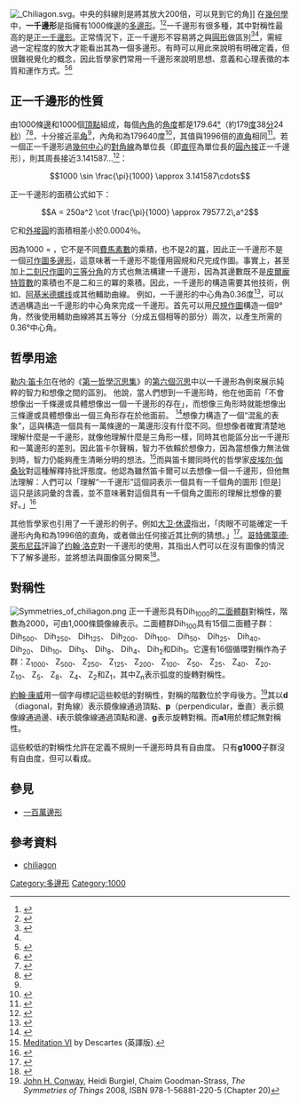 {{NoteTA
|1=zh:笛卡尔; zh-hans:笛卡尔; zh-hant:笛卡兒;
}}
{{Infobox polygon
| name       = 正一千邊形
| image      = Polygon 1000.svg
| caption    = 正一千邊形
| type       = [[正多邊形|正多邊形]]
| euler      =
| edges      = 1000
| schläfli   = {1000}<br>t{500}
| wythoff    = 
| coxeter    = {{CDD|node_1|10|0x|0x|node}}<br>{{CDD|node_1|5|0x|0x|node_1}}
| symmetry   = [[Dihedral_symmetry|Dihedral]] (D<sub>1000</sub>)
| area       =
| angle      = 179.64°
| dual       = 
| properties = [[凸多邊形|凸]], [[圓內接多邊形|圓內接多邊形]], [[等边多边形|等边多边形]], [[等角圖形|等角]], [[等邊圖形|等邊]]}}
[[File:_Chiliagon.svg|thumb]]。中央的斜線則是將其放大200倍，可以見到它的角]]
在[[幾何學|幾何學]]中，'''一千邊形'''是指擁有1000條[[邊_(幾何)|邊]]的[[多邊形|多邊形]]。<ref name="article thompsonthought">{{cite web
  |title=Thought and Image
  |url=https://philarchive.org/archive/THOTAI-2
  |publisher=philarchive.org
  |author=Thompson, David L}}</ref><ref name="article howell2019reflecting">{{cite journal
  |title=Reflecting on Pre-Reflective Self-Consciousness
  |author=Howell, Robert J
  |journal=ProtoSociology
  |volume=36
  |pages=157-185
  |year=2019}}</ref>一千邊形有很多種，其中對稱性最高的是[[正一千邊形|正一千邊形]]。正常情況下，正一千邊形不容易將之與[[圓形|圓形]]做區別<ref name="article zittoun202010">{{cite journal
  |title=10 A Sociocultural Perspective on Imagination
  |author=Zittoun, Tania and Glaveanu, Vlad and Hawlina, Hana
  |journal=The Cambridge Handbook of the Imagination
  |pages=143
  |year=2020
  |publisher=Cambridge University Press}}</ref>{{rp|144}}<ref name="book herrmann2012number"/>{{rp|199}}，需經過一定程度的放大才能看出其為一個多邊形。有時可以用此來說明有明確定義，但很難視覺化的概念，因此哲學家們常用一千邊形來說明思想、意義和心理表徵的本質和運作方式。<ref name="article descartes1992meditation">{{cite journal
  |title=From Meditation VI and from Objection IV and Reply
  |author=Descartes, René
  |journal=The Philosophy of Mind: Classical Problems/contemporary Issues
  |pages=179
  |year=1992
  |publisher=MIT Press}}</ref><ref name="book watson2012representational">{{cite book
  |title=Representational Ideas: From Plato to Patricia Churchland
  |author=Watson, R.A.
  |isbn=9789401100755
  |lccn=95011928
  |series=Synthese Library
  |url=https://books.google.com.tw/books?id=YuMsBAAAQBAJ&oi=fnd&pg=PP9&dq=thousand+chiliagon+&ots=2cKi4akqnj&sig=O8YcQqsS1xcIoOzkX74oc5JSmcc&redir_esc=y#v=onepage&q=thousand%20chiliagon&f=false
  |year=2012
  |publisher=Springer Netherlands
  |access-date=2022-06-20
  |archive-date=2022-06-20
  |archive-url=https://web.archive.org/web/20220620105027/https://books.google.com.tw/books?id=YuMsBAAAQBAJ&oi=fnd&pg=PP9&dq=thousand+chiliagon+&ots=2cKi4akqnj&sig=O8YcQqsS1xcIoOzkX74oc5JSmcc&redir_esc=y#v=onepage&q=thousand%20chiliagon&f=false
  }}</ref>{{rp|22-25}}

== 正一千邊形的性質 ==
'''{{visible anchor|正一千邊形}}'''由1000條[[邊_(幾何)|邊]]和1000個[[頂點_(幾何)|頂點]]組成，每個[[內角|內角]]的[[角度|角度]]都是179.64[[度_(角)|°]]（約179[[度_(角)|度]]38[[角分|分]]24[[角秒|秒]]）<ref name="article swartz1993can">{{cite journal
  |title=Can existence and nomicity devolve from axiological principles
  |author=Swartz, Norman
  |url=https://ejap.louisiana.edu/ejap/1993.august/swartz.html
  |journal=Electronic Journal of Analytic Philosophy (EJAP)
  |year=1993
  |access-date=2022-06-20
  |archive-date=2020-07-17
  |archive-url=https://web.archive.org/web/20200717050029/https://ejap.louisiana.edu/EJAP/1993.august/swartz.html
  }}</ref><ref name="article jensen2014revisiting">{{cite journal
  |title=Revisiting Modal Imagination
  |author=Jensen, Ross
  |journal=International Journal of Undergraduate Research and Creative Activities
  |url=https://core.ac.uk/download/pdf/48853656.pdf
  |volume=6
  |number=2
  |year=2014
  |publisher=Pacific University & Central Washington University
  |access-date=2022-06-20
  |archive-date=2022-06-20
  |archive-url=https://web.archive.org/web/20220620105027/https://core.ac.uk/download/pdf/48853656.pdf
  }}</ref>{{rp|66}}，十分接近[[平角|平角]]<ref name="book herrmann2012number"/>{{rp|199}}，內角和為179640度<ref name="book herrmann2012number">{{cite book
  |title=Number, Shape, & Symmetry: An Introduction to Number Theory, Geometry, and Group Theory
  |author=Herrmann, D.L. and Sally, P.J.
  |isbn=9781466554641
  |lccn=2012019333
  |url=https://books.google.com.tw/books?id=b2fjR81h6yEC&pg=PA199&lpg=PA199#v=onepage&q&f=false
  |year=2012
  |publisher=Taylor & Francis
  |access-date=2022-06-20
  |archive-date=2022-06-20
  |archive-url=https://web.archive.org/web/20220620105200/https://books.google.com.tw/books?id=b2fjR81h6yEC&pg=PA199&lpg=PA199#v=onepage&q&f=false
  }}</ref>{{rp|199}}，其值與1996倍的[[直角|直角]]相同<ref name="article 萬屋博喜2011ヒュームにおける自然法則と偶然的規則性の問題">{{cite journal
  |title=ヒュームにおける自然法則と偶然的規則性の問題
  |author=萬屋博喜
  |journal=イギリス哲学研究
  |volume=34
  |pages=49-64
  |year=2011
  |publisher=日本イギリス哲学会}}</ref>{{rp|60}}。若一個正一千邊形過[[幾何中心|幾何中心]]的[[對角線|對角線]]為單位長（即[[直徑|直徑]]為單位長的[[圓內接多邊形|圓內接]]正一千邊形），則其周長接近3.141587…<ref>{{cite web | url = https://gendai.ismedia.jp/articles/-/67576?page=4 | title=2000年間も数学者を苦しめた「3つの難題」挑戦してみませんか？|author=横山 明日希|date=2019-10-10|website=gendai.ismedia.jp}}</ref>：
:<math>1000 \sin \frac{\pi}{1000} \approx 3.141587\cdots</math>

正一千邊形的面積公式如下：
:<math>A = 250a^2 \cot \frac{\pi}{1000} \approx 79577.2\,a^2</math>

它和[[外接圓|外接圓]]的面積相差小於0.0004％。

因為1000 = {{質因數分解|1000}}，它不是不同[[費馬素數|費馬素數]]的乘積，也不是2的[[冪|冪]]，因此正一千邊形不是一個[[可作圖多邊形|可作圖多邊形]]，這意味著一千邊形不能僅用圓規和尺完成作圖。事實上，甚至加上[[二刻尺作圖|二刻尺作圖]]的[[三等分角|三等分角]]的方式也無法構建一千邊形，因為其邊數既不是[[皮爾龐特質數|皮爾龐特質數]]的乘積也不是二和三的冪的乘積。因此，一千邊形的構造需要其他技術，例如{{link-en|二次希皮亞斯曲線|Quadratrix_of_Hippias}}、[[阿基米德螺线|阿基米德螺线]]或其他輔助曲線。 例如，一千邊形的中心角為0.36度<ref>{{cite web | url = http://mistupid.com/math/polygons.htm | title = Polygons | website = mistupid.com | accessdate = 2022-06-20 | archive-date = 2021-05-08 | archive-url = https://web.archive.org/web/20210508102526/http://mistupid.com/math/polygons.htm }}</ref>，可以透過構造出一千邊形的中心角來完成一千邊形。首先可以用[[尺規作圖|尺規作圖]]構造一個9°角，然後使用輔助曲線將其五等分（分成五個相等的部分）兩次，以產生所需的0.36°中心角。

== 哲學用途 ==
[[勒内·笛卡尔|勒内·笛卡尔]]在他的《[[第一哲學沉思集|第一哲學沉思集]]》的[[第一哲學沉思集#第六個沉思：論物質性東西的存在；論人的靈魂和肉體之間的實在區別|第六個沉思]]中以一千邊形為例來展示純粹的智力和想像之間的區別。 他說，當人們想到一千邊形時，他在他面前「不會想像出一千條邊或具體想像出一個一千邊形的存在」，而想像三角形時就能想像出三條邊或具體想像出一個三角形存在於他面前。 <ref name="book 2020笛卡兒">{{cite book
  |title=笛卡兒
  |isbn=9789571928456
  |series=《三民書局股份有限公司》世界哲學家叢書
  |url=https://books.google.com.tw/books?id=tIH1DwAAQBAJ&pg=PT133&lpg=PT133#v=onepage&q&f=false
  |year=2020
  |publisher=東大}}</ref>{{rp|133}}想像力構造了一個“混亂的表象”，這與構造一個具有一萬條邊的一萬邊形沒有什麼不同。但想像者確實清楚地理解什麼是一千邊形，就像他理解什麼是三角形一樣，同時其也能區分出一千邊形和一萬邊形的差別。因此笛卡尔聲稱，智力不依賴於想像力，因為當想像力無法做到時，智力仍能夠產生清晰分明的想法。<ref name="meditations">[[wikisource:en:Meditations_on_First_Philosophy/Meditation_VI|Meditation VI]] by Descartes (英譯版).</ref>而與笛卡爾同時代的哲學家[[皮埃尔·伽桑狄|皮埃尔·伽桑狄]]對這種解釋持批評態度。他認為雖然笛卡爾可以去想像一個一千邊形，但他無法理解：人們可以「理解“一千邊形”這個詞表示一個具有一千個角的圖形 [但是] 這只是該詞彙的含義，並不意味著對這個具有一千個角之圖形的理解比想像的要好。」<ref name=sepkoski>{{cite journal|last=Sepkoski|first=David|title=Nominalism and constructivism in seventeenth-century mathematical philosophy|url=https://www.sciencedirect.com/science/article/pii/S0315086003000818|journal=Historia Mathematica|year=2005|volume=32|pages=33–59|doi=10.1016/j.hm.2003.09.002|doi-access=free|access-date=2022-06-20|archive-date=2019-04-11|archive-url=https://web.archive.org/web/20190411180801/https://www.sciencedirect.com/science/article/pii/S0315086003000818}}</ref>

其他哲學家也引用了一千邊形的例子。例如[[大卫·休谟|大卫·休谟]]指出，「肉眼不可能確定一千邊形內角和為1996倍的直角，或者做出任何接近其比例的猜想。」<ref name="book hume1826philosophical">{{cite book
  |title=The Philosophical Works: Including All the Essays, and Exhibiting the More Important Alterations and Corrections in the Successive Ed. Publ. by the Author
  |author=Hume, D.
  |url=https://books.google.com/books?id=4uQBAAAAcAAJ&pg=PA101
  |year=1826
  |publisher=Black and Tait
  |access-date=2022-06-20
  |archive-date=2022-04-21
  |archive-url=https://web.archive.org/web/20220421144333/https://books.google.com/books?id=4uQBAAAAcAAJ&pg=PA101
  }}</ref>{{rp|101}}。[[哥特佛萊德·萊布尼茲|哥特佛萊德·萊布尼茲]]評論了[[约翰·洛克|约翰·洛克]]對一千邊形的使用，其指出人們可以在沒有圖像的情況下了解多邊形，並將想法與圖像區分開來<ref name="book bennett2001learning">{{cite book
  |title=Learning from Six Philosophers: Descartes, Spinoza, Leibniz, Locke, Berkeley, Hume
  |author=Jonathan Francis Bennett
  |isbn=9780198250920
  |lccn=01001633
  |series=Learning from Six Philosophers (2 Volumes)
  |url=https://books.google.com/books?id=jzIK2dgKLPMC&pg=PA53
  |year=2001
  |publisher=Oxford University Press}}</ref>{{rp|53}}。

== 對稱性 ==
[[File:Symmetries_of_chiliagon.png|thumb]]
正一千邊形具有Dih<sub>1000</sub>的[[二面體群|二面體群]]對稱性，階數為2000，可由1,000條鏡像線表示。二面體群Dih<sub>100</sub>具有15個二面體子群：  Dih<sub>500</sub>、 Dih<sub>250</sub>、 Dih<sub>125</sub>、 Dih<sub>200</sub>、 Dih<sub>100</sub>、 Dih<sub>50</sub>、 Dih<sub>25</sub>、 Dih<sub>40</sub>、 Dih<sub>20</sub>、 Dih<sub>10</sub>、 Dih<sub>5</sub>、 Dih<sub>8</sub>、 Dih<sub>4</sub>、 Dih<sub>2</sub>和Dih<sub>1</sub>。它還有16個循環對稱作為子群：Z<sub>1000</sub>、 Z<sub>500</sub>、 Z<sub>250</sub>、 Z<sub>125</sub>、 Z<sub>200</sub>、 Z<sub>100</sub>、 Z<sub>50</sub>、 Z<sub>25</sub>、 Z<sub>40</sub>、 Z<sub>20</sub>、 Z<sub>10</sub>、 Z<sub>5</sub>、 Z<sub>8</sub>、 Z<sub>4</sub>、 Z<sub>2</sub>和Z<sub>1</sub>，其中Z<sub>n</sub>表示{{math|π/''n''}}弧度的旋轉對稱性。

[[約翰·何頓·康威|約翰·康威]]用一個字母標記這些較低的對稱性，對稱的階數位於字母後方。<ref>[[John_Horton_Conway|John H. Conway]], Heidi Burgiel, Chaim Goodman-Strass, ''The Symmetries of Things'' 2008, ISBN 978-1-56881-220-5 (Chapter 20)</ref>其以'''d'''（diagonal，對角線）表示鏡像線通過頂點、'''p'''（perpendicular，垂直）表示鏡像線通過邊、'''i'''表示鏡像線通過頂點和邊、'''g'''表示旋轉對稱。而'''a1'''用於標記無對稱性。

這些較低的對稱性允許在定義不規則一千邊形時具有自由度。 只有'''g1000'''子群沒有自由度，但可以看成{{link-en|有向邊 (圖論)|Directed edge|有向邊}}。

== 參見 ==
*[[一百萬邊形|一百萬邊形]]

== 參考資料 ==
{{Reflist}}

*<!-- 僅順帶提及，非有效介紹 -->[https://books.google.com/books?id=ugBDAAAAIAAJ&lpg=PA194&ots=eu5YMWxvXz&dq=chiliagon&pg=PA194#v=onepage&q=chiliagon&f=false chiliagon]

{{多邊形}}
[[Category:多邊形|Category:多邊形]]
[[Category:1000|Category:1000]]